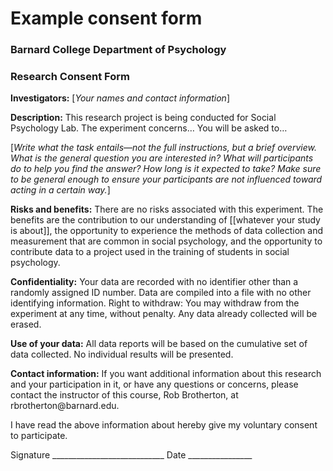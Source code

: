 # Example consent form



### Barnard College Department of Psychology
### Research Consent Form


__Investigators:__ [*Your names and contact information*]

__Description:__ This research project is being conducted for Social Psychology Lab. The experiment concerns… You will be asked to…

[*Write what the task entails—not the full instructions, but a brief overview. What is the general question you are interested in? What will participants do to help you find the answer? How long is it expected to take? Make sure to be general enough to ensure your participants are not influenced toward acting in a certain way.*]

__Risks and benefits:__ There are no risks associated with this experiment. The benefits are the contribution to our understanding of [[whatever your study is about]], the opportunity to experience the methods of data collection and measurement that are common in social psychology, and the opportunity to contribute data to a project used in the training of students in social psychology.

__Confidentiality:__ Your data are recorded with no identifier other than a randomly assigned ID number. Data are compiled into a file with no other identifying information.
Right to withdraw: You may withdraw from the experiment at any time, without penalty. Any data already collected will be erased.

__Use of your data:__ All data reports will be based on the cumulative set of data collected. No individual results will be presented.

__Contact information:__ If you want additional information about this research and your participation in it, or have any questions or concerns, please contact the instructor of this course, Rob Brotherton, at rbrotherton@barnard.edu.

I have read the above information about hereby give my voluntary consent to participate.

Signature ____________________________       Date ________________
